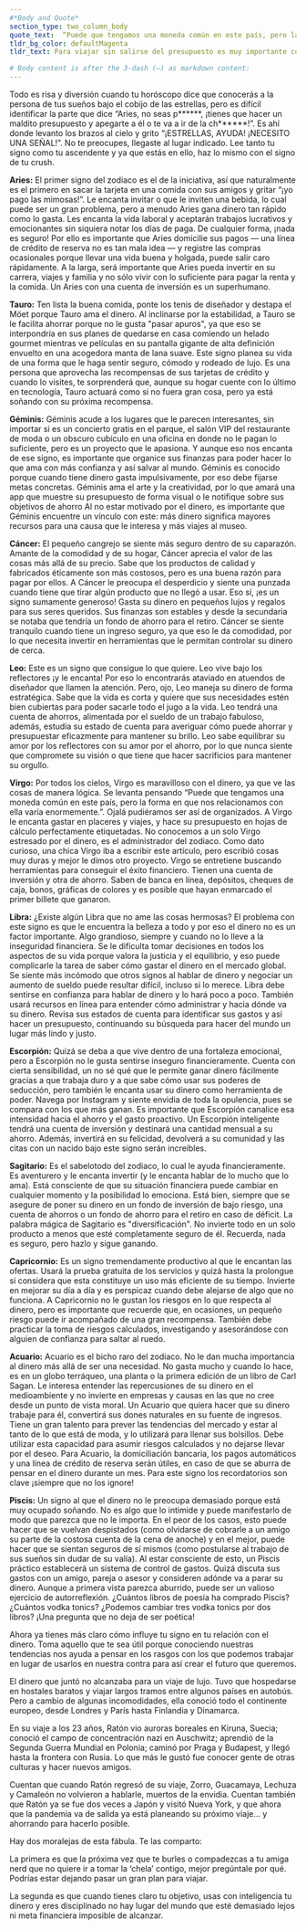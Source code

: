```yaml
---
#*Body and Quote*
section_type: two_column_body
quote_text:  “Puede que tengamos una moneda común en este país, pero la forma en que nos relacionamos con ella varía enormemente.”
tldr_bg_color: defaultMagenta
tldr_text: Para viajar sin salirse del presupuesto es muy importante considerar cada uno de los aspectos que involucra el viaje desde la planeación para evitar sorpresas que nos terminen endeudando. Desde la elección de destino, el transporte, el hospedaje y el uso adecuado de una tarjeta de crédito, son elementales para que nuestros viajes no se conviertan en un problema financiero hacia el futuro. 

# Body content is after the 3-dash (—) as markdown content:
---
```

Todo es risa y diversión cuando tu horóscopo dice que conocerás a la persona de tus sueños bajo el cobijo de las estrellas, pero es difícil identificar la parte que dice “Aries, no seas p******, ¡tienes que hacer un maldito presupuesto y apegarte a él o te va a ir de la ch******!”. Es ahí donde levanto los brazos al cielo y grito “¡ESTRELLAS, AYUDA! ¡NECESITO UNA SEÑAL!”. No te preocupes, llegaste al lugar indicado. Lee tanto tu signo como tu ascendente y ya que estás en ello, haz lo mismo con el signo de tu crush.

**Aries:** El primer signo del zodiaco es el de la iniciativa, así que naturalmente es el primero en sacar la tarjeta en una comida con sus amigos y gritar “¡yo pago las mimosas!”. Le encanta invitar o que le inviten una bebida, lo cual puede ser un gran problema, pero a menudo Aries gana dinero tan rápido como lo gasta. Les encanta la vida laboral y aceptarán trabajos lucrativos y emocionantes sin siquiera notar los días de paga. De cualquier forma, ¡nada es seguro! Por ello es importante que Aries domicilie sus pagos — una línea de crédito de reserva no es tan mala idea — y registre las compras ocasionales porque llevar una vida buena y holgada, puede salir caro rápidamente. A la larga, será importante que Aries pueda invertir en su carrera, viajes y familia y no sólo vivir con lo suficiente para pagar la renta y la comida. Un Aries con una cuenta de inversión es un superhumano.

**Tauro:** Ten lista la buena comida, ponte los tenis de diseñador y destapa el Möet porque Tauro ama el dinero. Al inclinarse por la estabilidad, a Tauro se le facilita ahorrar porque no le gusta "pasar apuros", ya que eso se interpondría en sus planes de quedarse en casa comiendo un helado gourmet mientras ve películas en su pantalla gigante de alta definición envuelto en una acogedora manta de lana suave. Este signo planea su vida de una forma que le haga sentir seguro, cómodo y rodeado de lujo. Es una persona que aprovecha las recompensas de sus tarjetas de crédito y cuando lo visites, te sorprenderá que, aunque su hogar cuente con lo último en tecnología, Tauro actuará como si no fuera gran cosa, pero ya está soñando con su próxima recompensa.

**Géminis:** Géminis acude a los lugares que le parecen interesantes, sin importar si es un concierto gratis en el parque, el salón VIP del restaurante de moda o un obscuro cubículo en una oficina en donde no le pagan lo suficiente, pero es un proyecto que le apasiona. Y aunque eso nos encanta de ese signo, es importante que organice sus finanzas para poder hacer lo que ama con más confianza y así salvar al mundo. Géminis es conocido porque cuando tiene dinero gasta impulsivamente, por eso debe fijarse metas concretas. Géminis ama el arte y la creatividad, por lo que amará una app que muestre su presupuesto de forma visual o le notifique sobre sus objetivos de ahorro Al no estar motivado por el dinero, es importante que Géminis encuentre un vínculo con este: más dinero significa mayores recursos para una causa que le interesa y más viajes al museo.

**Cáncer:** El pequeño cangrejo se siente más seguro dentro de su caparazón. Amante de la comodidad y de su hogar, Cáncer aprecia el valor de las cosas más allá de su precio. Sabe que los productos de calidad y fabricados éticamente son más costosos, pero es una buena razón para pagar por ellos. A Cáncer le preocupa el desperdicio y siente una punzada cuando tiene que tirar algún producto que no llegó a usar. Eso sí, ¡es un signo sumamente generoso! Gasta su dinero en pequeños lujos y regalos para sus seres queridos. Sus finanzas son estables y desde la secundaria se notaba que tendría un fondo de ahorro para el retiro. Cáncer se siente tranquilo cuando tiene un ingreso seguro, ya que eso le da comodidad, por lo que necesita invertir en herramientas que le permitan controlar su dinero de cerca.

**Leo:** Este es un signo que consigue lo que quiere. Leo vive bajo los reflectores ¡y le encanta! Por eso lo encontrarás ataviado en atuendos de diseñador que llamen la atención. Pero, ojo, Leo maneja su dinero de forma estratégica. Sabe que la vida es corta y quiere que sus necesidades estén bien cubiertas para poder sacarle todo el jugo a la vida. Leo tendrá una cuenta de ahorros, alimentada por el sueldo de un trabajo fabuloso, además, estudia su estado de cuenta para averiguar cómo puede ahorrar y presupuestar eficazmente para mantener su brillo. Leo sabe equilibrar su amor por los reflectores con su amor por el ahorro, por lo que nunca siente que compromete su visión o que tiene que hacer sacrificios para mantener su orgullo.

**Virgo:** Por todos los cielos, Virgo es maravilloso con el dinero, ya que ve las cosas de manera lógica. Se levanta pensando “Puede que tengamos una moneda común en este país, pero la forma en que nos relacionamos con ella varía enormemente.”. Ojalá pudiéramos ser así de organizados. A Virgo le encanta gastar en placeres y viajes, y hace su presupuesto en hojas de cálculo perfectamente etiquetadas. No conocemos a un solo Virgo estresado por el dinero, es el administrador del zodiaco. Como dato curioso, una chica Virgo iba a escribir este artículo, pero escribió cosas muy duras y mejor le dimos otro proyecto. Virgo se entretiene buscando herramientas para conseguir el éxito financiero. Tienen una cuenta de inversión y otra de ahorro. Saben de banca en línea, depósitos, cheques de caja, bonos, gráficas de colores y es posible que hayan enmarcado el primer billete que ganaron.

**Libra:** ¿Existe algún Libra que no ame las cosas hermosas? El problema con este signo es que le encuentra la belleza a todo y por eso el dinero no es un factor importante. Algo grandioso, siempre y cuando no lo lleve a la inseguridad financiera. Se le dificulta tomar decisiones en todos los aspectos de su vida porque valora la justicia y el equilibrio, y eso puede complicarle la tarea de saber cómo gastar el dinero en el mercado global. Se siente más incómodo que otros signos al hablar de dinero y negociar un aumento de sueldo puede resultar difícil, incluso si lo merece. Libra debe sentirse en confianza para hablar de dinero y lo hará poco a poco. También usará recursos en línea para entender cómo administrar y hacia dónde va su dinero. Revisa sus estados de cuenta para identificar sus gastos y así hacer un presupuesto, continuando su búsqueda para hacer del mundo un lugar más lindo y justo.

**Escorpión:** Quizá se deba a que vive dentro de una fortaleza emocional, pero a Escorpión no le gusta sentirse inseguro financieramente. Cuenta con cierta sensibilidad, un no sé qué que le permite ganar dinero fácilmente gracias a que trabaja duro y a que sabe cómo usar sus poderes de seducción, pero también le encanta usar su dinero como herramienta de poder. Navega por Instagram y siente envidia de toda la opulencia, pues se compara con los que más ganan. Es importante que Escorpión canalice esa intensidad hacia el ahorro y el gasto proactivo. Un Escorpión inteligente tendrá una cuenta de inversión y destinará una cantidad mensual a su ahorro. Además, invertirá en su felicidad, devolverá a su comunidad y las citas con un nacido bajo este signo serán increíbles.

**Sagitario:** Es el sabelotodo del zodiaco, lo cual le ayuda financieramente. Es aventurero y le encanta invertir (y le encanta hablar de lo mucho que lo ama). Está consciente de que su situación financiera puede cambiar en cualquier momento y la posibilidad lo emociona. Está bien, siempre que se asegure de poner su dinero en un fondo de inversión de bajo riesgo, una cuenta de ahorros o un fondo de ahorro para el retiro en caso de déficit. La palabra mágica de Sagitario es "diversificación". No invierte todo en un solo producto a menos que esté completamente seguro de él. Recuerda, nada es seguro, pero hazlo y sigue ganando.

**Capricornio:** Es un signo tremendamente productivo al que le encantan las ofertas. Usará la prueba gratuita de los servicios y quizá hasta la prolongue si considera que esta constituye un uso más eficiente de su tiempo. Invierte en mejorar su día a día y es perspicaz cuando debe alejarse de algo que no funciona. A Capricornio no le gustan los riesgos en lo que respecta al dinero, pero es importante que recuerde que, en ocasiones, un pequeño riesgo puede ir acompañado de una gran recompensa. También debe practicar la toma de riesgos calculados, investigando y asesorándose con alguien de confianza para saltar al ruedo.

**Acuario:** Acuario es el bicho raro del zodiaco. No le dan mucha importancia al dinero más allá de ser una necesidad. No gasta mucho y cuando lo hace, es en un globo terráqueo, una planta o la primera edición de un libro de Carl Sagan. Le interesa entender las repercusiones de su dinero en el medioambiente y no invierte en empresas y causas en las que no cree desde un punto de vista moral. Un Acuario que quiera hacer que su dinero trabaje para él, convertirá sus dones naturales en su fuente de ingresos. Tiene un gran talento para prever las tendencias del mercado y estar al tanto de lo que está de moda, y lo utilizará para llenar sus bolsillos. Debe utilizar esta capacidad para asumir riesgos calculados y no dejarse llevar por el deseo. Para Acuario, la domiciliación bancaria, los pagos automáticos y una línea de crédito de reserva serán útiles, en caso de que se aburra de pensar en el dinero durante un mes. Para este signo los recordatorios son clave ¡siempre que no los ignore!

**Piscis:** Un signo al que el dinero no le preocupa demasiado porque está muy ocupado soñando. No es algo que lo intimide y puede manifestarlo de modo que parezca que no le importa. En el peor de los casos, esto puede hacer que se vuelvan despistados (como olvidarse de cobrarle a un amigo su parte de la costosa cuenta de la cena de anoche) y en el mejor, puede hacer que se sientan seguros de sí mismos (como postularse al trabajo de sus sueños sin dudar de su valía). Al estar consciente de esto, un Piscis práctico establecerá un sistema de control de gastos. Quizá discuta sus gastos con un amigo, pareja o asesor y consideren adónde va a parar su dinero. Aunque a primera vista parezca aburrido, puede ser un valioso ejercicio de autorreflexión. ¿Cuántos libros de poesía ha comprado Piscis? ¿Cuántos vodka tonics? ¿Podemos cambiar tres vodka tonics por dos libros? ¡Una pregunta que no deja de ser poética!

Ahora ya tienes más claro cómo influye tu signo en tu relación con el dinero. Toma aquello que te sea útil porque conociendo nuestras tendencias nos ayuda a pensar en los rasgos con los que podemos trabajar en lugar de usarlos en nuestra contra para así crear el futuro que queremos.

El dinero que juntó no alcanzaba para un viaje de lujo. Tuvo que hospedarse en hostales baratos y viajar largos tramos entre algunos países en autobús. Pero a cambio de algunas incomodidades, ella conoció todo el continente europeo, desde Londres y París hasta Finlandia y Dinamarca.

En su viaje a los 23 años, Ratón vio auroras boreales en Kiruna, Suecia;  conoció el campo de concentración nazi en Auschwitz; aprendió de la Segunda Guerra Mundial en Polonia; caminó por Praga y Budapest, y llegó hasta la frontera con Rusia. Lo que más le gustó fue conocer gente de otras culturas y hacer nuevos amigos.

Cuentan que cuando Ratón regresó de su viaje, Zorro, Guacamaya, Lechuza y Camaleón no volvieron a hablarle, muertos de la envidia. Cuentan también que Ratón ya se fue dos veces a Japón y visitó Nueva York, y que ahora que la pandemia va de salida ya está planeando su próximo viaje… y ahorrando para hacerlo posible.

Hay dos moralejas de esta fábula. Te las comparto:

La primera es que la próxima vez que te burles o compadezcas a tu amiga nerd que no quiere ir a tomar la ‘chela’ contigo, mejor pregúntale por qué. Podrías estar dejando pasar un gran plan para viajar.

La segunda es que cuando tienes claro tu objetivo, usas con inteligencia tu dinero y eres disciplinado no hay lugar del mundo que esté demasiado lejos ni meta financiera imposible de alcanzar.